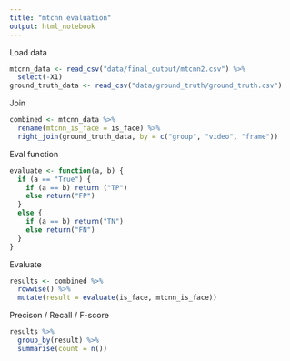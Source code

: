 ```yaml
---
title: "mtcnn evaluation"
output: html_notebook
---
```


Load data
```r
mtcnn_data <- read_csv("data/final_output/mtcnn2.csv") %>%
  select(-X1)
ground_truth_data <- read_csv("data/ground_truth/ground_truth.csv")
```

Join
```r
combined <- mtcnn_data %>%
  rename(mtcnn_is_face = is_face) %>%
  right_join(ground_truth_data, by = c("group", "video", "frame"))
```

Eval function
```r
evaluate <- function(a, b) {
  if (a == "True") {
    if (a == b) return ("TP")
    else return("FP")
  }
  else {
    if (a == b) return("TN")
    else return("FN")
  }
}
```

Evaluate
```r
results <- combined %>%
  rowwise() %>%
  mutate(result = evaluate(is_face, mtcnn_is_face))
```

Precison / Recall / F-score
```r
results %>%
  group_by(result) %>%
  summarise(count = n())
```


